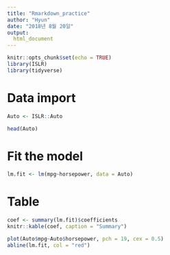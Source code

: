 ```yaml
---
title: "Rmarkdown_practice"
author: "Hyun"
date: "2018년 8월 20일"
output: 
  html_document
---
```


```r
knitr::opts_chunk$set(echo = TRUE)
library(ISLR)
library(tidyverse)
```

# Data import

```r
Auto <- ISLR::Auto
```

```r
head(Auto)
```

# Fit the model


```r
lm.fit <- lm(mpg~horsepower, data = Auto)
```

# Table
```r
coef <- summary(lm.fit)$coefficients
knitr::kable(coef, caption = "Summary")
```

```r
plot(Auto$mpg~Auto$horsepower, pch = 19, cex = 0.5)
abline(lm.fit, col = "red")
```

